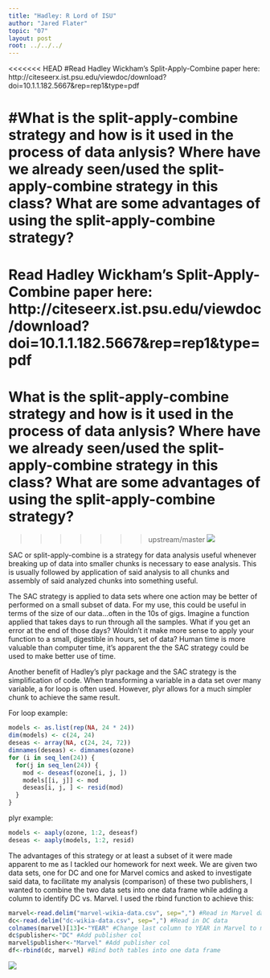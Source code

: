 ```yaml
---
title: "Hadley: R Lord of ISU"
author: "Jared Flater"
topic: "07"
layout: post
root: ../../../
---
```

<<<<<<< HEAD
#Read Hadley Wickham's Split-Apply-Combine paper here: http://citeseerx.ist.psu.edu/viewdoc/download?doi=10.1.1.182.5667&rep=rep1&type=pdf

#What is the split-apply-combine strategy and how is it used in the process of data anlysis? Where have we already seen/used the split-apply-combine strategy in this class? What are some advantages of using the split-apply-combine strategy?
=======
# Read Hadley Wickham's Split-Apply-Combine paper here: http://citeseerx.ist.psu.edu/viewdoc/download?doi=10.1.1.182.5667&rep=rep1&type=pdf

# What is the split-apply-combine strategy and how is it used in the process of data anlysis? Where have we already seen/used the split-apply-combine strategy in this class? What are some advantages of using the split-apply-combine strategy?

>>>>>>> upstream/master
![](images/homer_split.gif)

SAC or split-apply-combine is a strategy for data analysis useful whenever breaking up of data into smaller chunks is necessary to ease analysis. This is usually followed by application of said analysis to all chunks and assembly of said analyzed chunks into something useful.

The SAC strategy is applied to data sets where one action may be better of performed on a small subset of data. For my use, this could be useful in terms of the size of our data...often in the 10s of gigs. Imagine a function applied that takes days to run through all the samples. What if you get an error at the end of those days? Wouldn't it make more sense to apply your function to a small, digestible in hours, set of data? Human time is more valuable than computer time, it's apparent the the SAC strategy could be used to make better use of time. 

Another benefit of Hadley's plyr package and the SAC strategy is the simplification of code. When transforming a variable in a data set over many variable, a for loop is often used. However, plyr allows for a much simpler chunk to achieve the same result. 

For loop example: 
```r
models <- as.list(rep(NA, 24 * 24))
dim(models) <- c(24, 24)
deseas <- array(NA, c(24, 24, 72))
dimnames(deseas) <- dimnames(ozone)
for (i in seq_len(24)) {
  for(j in seq_len(24)) {
    mod <- deseasf(ozone[i, j, ])
    models[[i, j]] <- mod
    deseas[i, j, ] <- resid(mod)
  }
}
```

plyr example:
```r
models <- aaply(ozone, 1:2, deseasf)
deseas <- aaply(models, 1:2, resid)
```





The advantages of this strategy or at least a subset of it were made apparent to me as I tackled our homework for next week. We are given two data sets, one for DC and one for Marvel comics and asked to investigate said data, to facilitate my analysis (comparison) of these two publishers, I wanted to combine the two data sets into one data frame while adding a column to identify DC vs. Marvel. I used the rbind function to achieve this:

```r
marvel<-read.delim("marvel-wikia-data.csv", sep=",") #Read in Marvel data
dc<-read.delim("dc-wikia-data.csv", sep=",") #Read in DC data
colnames(marvel)[13]<-"YEAR" #Change last column to YEAR in Marvel to match YEAR in DC
dc$publisher<-"DC" #Add publisher col
marvel$publisher<-"Marvel" #Add publisher col
df<-rbind(dc, marvel) #Bind both tables into one data frame

```
![](images/bart_lisa_combine.gif)